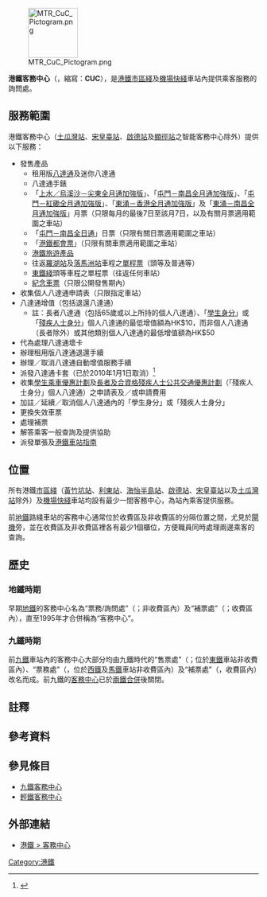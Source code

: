 {{not|輕鐵客務中心|九鐵客務中心}}
[[File:MTR_CuC_Pictogram.png|100px]]

'''港鐵客務中心'''（{{lang-en|'''Customer Service Centre'''}}，縮寫：'''CUC'''），是[[港鐵|港鐵]][[港鐵#重型及中型鐵路系統|市區綫]]及[[機場快綫_(港鐵)|機場快綫]]車站內提供乘客服務的詢問處。

==服務範圍==
港鐵客務中心（[[土瓜灣站|土瓜灣站]]、[[宋皇臺站|宋皇臺站]]、[[啟德站|啟德站]]及[[顯徑站|顯徑站]]之智能客務中心除外）提供以下服務：
*發售產品
**租用版[[八達通|八達通]]及迷你八達通
**八達通手錶
**「[[上水／烏溪沙－尖東全月通加強版|上水／烏溪沙－尖東全月通加強版]]」{{efn|只限於東鐵綫（羅湖、落馬洲及馬場站除外）及屯馬綫（烏溪沙至大圍、鑽石山、何文田至尖東各站）發售}}、「[[屯門－南昌全月通加強版|屯門－南昌全月通加強版]]」{{efn|name=tumnac|只限於屯馬綫（屯門至南昌）各站發售}}、「[[屯門－紅磡全月通加強版|屯門－紅磡全月通加強版]]」{{efn|只限於屯馬綫（屯門至紅磡）各站發售}}、「[[東涌－香港全月通加強版|東涌－香港全月通加強版]]」{{efn|只限於東涌綫各站及中環站發售}}及「[[東涌－南昌全月通加強版|東涌－南昌全月通加強版]]」{{efn|只限於東涌綫（東涌至南昌）各站發售}}月票（只限每月的最後7日至該月7日，以及有關月票適用範圍之車站）
**「[[屯門－南昌全日通|屯門－南昌全日通]]」{{efn|name=tumnac}}日票（只限有關日票適用範圍之車站）
**「[[港鐵都會票|港鐵都會票]]」{{efn|只限於港島綫、荃灣綫、觀塘綫及將軍澳綫各站、以及南港島綫（海洋公園）、東鐵綫（紅磡至九龍塘）、東涌綫（香港至青衣）及屯馬綫（鑽石山、何文田至荃灣西）各站發售}}（只限有關車票適用範圍之車站）
**[[港鐵車票#遊客車票|港鐵旅遊產品]]
**往返[[羅湖站_(香港)|羅湖站]]及[[落馬洲站|落馬洲站]]車程之[[港鐵單程票|單程票]]（頭等及普通等）
**[[東鐵綫|東鐵綫]]頭等車程之單程票（往返任何車站）
**[[港鐵車票#紀念車票|紀念車票]]（只限公開發售期內）
*收集個人八達通申請表（只限指定車站）
*八達通增值（包括退還八達通）
**註：長者八達通（包括65歲或以上所持的個人八達通）、「[[港鐵學生乘車優惠計劃|學生身分]]」或「[[長者及合資格殘疾人士公共交通優惠計劃|殘疾人士身分]]」個人八達通的最低增值額為HK$10，而非個人八達通（長者除外）或其他類別個人八達通的最低增值額為HK$50
*代為處理八達通壞卡
*辦理租用版八達通退還手續
*辦理／取消八達通自動增值服務手續
*派發八達通卡套（已於2010年1月1日取消）<ref>{{Cite web |url=http://hkitalk.net/HKiTalk2/viewthread.php?tid=465746 |title=存档副本 |access-date=2010-02-19 |archive-date=2015-09-18 |archive-url=https://web.archive.org/web/20150918164315/http://www.hkitalk.net/HKiTalk2/viewthread.php?tid=465746 |dead-url=yes }}</ref>
*收集[[港鐵學生乘車優惠計劃|學生乘車優惠計劃]]及[[長者及合資格殘疾人士公共交通優惠計劃|長者及合資格殘疾人士公共交通優惠計劃]]（「殘疾人士身分」個人八達通）之申請表及／或申請費用{{efn|name=except|[[機場快綫_(港鐵)|機場快綫]]車站、[[羅湖站_(香港)|羅湖]]、[[落馬洲站|落馬洲]]、[[馬場站_(香港)|馬場]]及[[迪士尼站_(香港)|迪士尼站]]除外。}}
*加註／延續／取消個人八達通內的「學生身分」或「殘疾人士身分」{{efn|name=except}}
*更換失效車票
*處理補票
*解答乘客一般查詢及提供協助
*派發單張及[[港鐵車站指南|港鐵車站指南]]

==位置==
所有港鐵[[市區綫|市區綫]]（[[黃竹坑站|黃竹坑站]]、[[利東站|利東站]]、[[海怡半島站|海怡半島站]]、[[啟德站|啟德站]]、[[宋皇臺站|宋皇臺站]]以及[[土瓜灣站|土瓜灣站]]除外）及[[機場快綫_(港鐵)|機場快綫]]車站均設有最少一間客務中心，為站內乘客提供服務。

前[[香港地鐵|地鐵]]路綫車站的客務中心通常位於收費區及非收費區的分隔位置之間，尤見於[[閘機|閘機]]旁，並在收費區及非收費區裡各有最少1個櫃位，方便職員同時處理兩邊乘客的查詢。

==歷史==
===地鐵時期===
早期[[香港地鐵|地鐵]]的客務中心名為“票務/詢問處”（{{lang-en|Ticket Office}}；非收費區內）及“補票處”（{{lang-en|Excess Fare Office}}；收費區內），直至1995年才合併稱為“客務中心”。

===九鐵時期===
前[[九鐵|九鐵]]車站內的客務中心大部分均由九鐵時代的“售票處”（{{lang-en|Ticket Office}}；位於[[東鐵|東鐵]]車站非收費區內）、“票務處”（{{lang-en|Ticket Office}}，位於[[西鐵|西鐵]]及[[馬鐵|馬鐵]]車站非收費區內）及“補票處”（{{lang-en|Fare Adjustment Office}}，收費區內）改名而成。前九鐵的[[九鐵客務中心|客務中心]]已於[[兩鐵合併|兩鐵合併]]後關閉。

==註釋==
{{notelist|iger=}}

==參考資料==
{{reflist}}

==參見條目==
* [[九鐵客務中心|九鐵客務中心]]
* [[輕鐵客務中心|輕鐵客務中心]]

==外部連結==
* [http://www.mtr.com.hk/ch/customer/services/cs.html 港鐵 > 客務中心] {{Wayback|url=http://www.mtr.com.hk/ch/customer/services/cs.html |date=20210415174930 }}

[[Category:港鐵|Category:港鐵]]